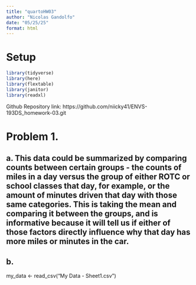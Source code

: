 ```yaml
---
title: "quartoHW03"
author: "Nicolas Gandolfo"
date: "05/25/25"
format: html
---
```


# Setup

```r

library(tidyverse)
library(here)
library(flextable)
library(janitor)
library(readxl)

```


Github Repository link: https://github.com/niicky41/ENVS-193DS_homework-03.git

# Problem 1. 

## a. This data could be summarized by comparing counts between certain groups - the counts of miles in a day versus the group of either ROTC or school classes that day, for example, or the amount of minutes driven that day with those same categories. This is taking the mean and comparing it between the groups, and is informative because it will tell us if either of those factors directly influence why that day has more miles or minutes in the car.

## b. 



 my_data <- read_csv("My Data - Sheet1.csv") 
